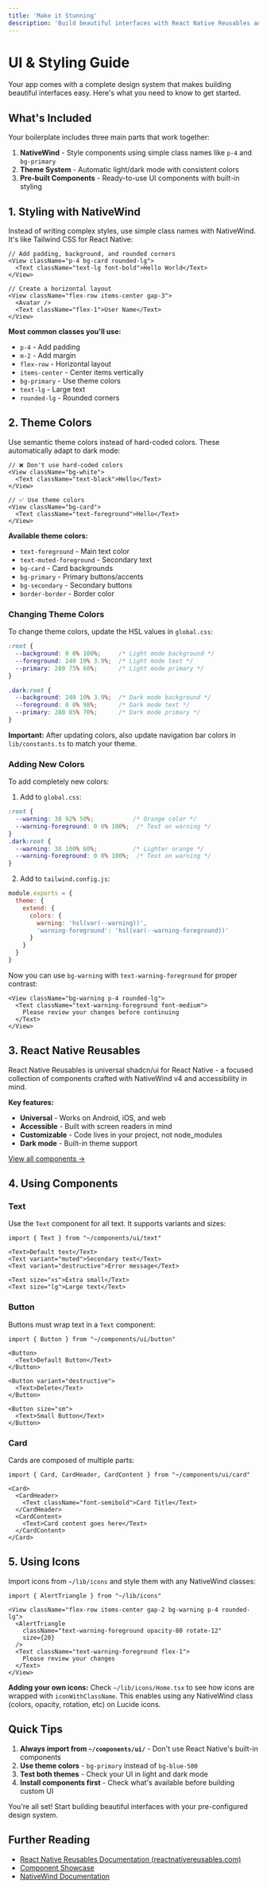 ```yaml
---
title: 'Make it Stunning'
description: 'Build beautiful interfaces with React Native Reusables and your pre-configured design system'
---
```


# UI & Styling Guide

Your app comes with a complete design system that makes building beautiful interfaces easy. Here's what you need to know to get started.

## What's Included

Your boilerplate includes three main parts that work together:
1. **NativeWind** - Style components using simple class names like `p-4` and `bg-primary`
2. **Theme System** - Automatic light/dark mode with consistent colors
3. **Pre-built Components** - Ready-to-use UI components with built-in styling

## 1. Styling with NativeWind

Instead of writing complex styles, use simple class names with NativeWind. It's like Tailwind CSS for React Native:

```tsx
// Add padding, background, and rounded corners
<View className="p-4 bg-card rounded-lg">
  <Text className="text-lg font-bold">Hello World</Text>
</View>

// Create a horizontal layout
<View className="flex-row items-center gap-3">
  <Avatar />
  <Text className="flex-1">User Name</Text>
</View>
```

**Most common classes you'll use:**
- `p-4` - Add padding
- `m-2` - Add margin  
- `flex-row` - Horizontal layout
- `items-center` - Center items vertically
- `bg-primary` - Use theme colors
- `text-lg` - Large text
- `rounded-lg` - Rounded corners



## 2. Theme Colors

Use semantic theme colors instead of hard-coded colors. These automatically adapt to dark mode:

```tsx
// ❌ Don't use hard-coded colors
<View className="bg-white">
  <Text className="text-black">Hello</Text>
</View>

// ✅ Use theme colors
<View className="bg-card">
  <Text className="text-foreground">Hello</Text>
</View>
```

**Available theme colors:**
- `text-foreground` - Main text color
- `text-muted-foreground` - Secondary text
- `bg-card` - Card backgrounds
- `bg-primary` - Primary buttons/accents
- `bg-secondary` - Secondary buttons
- `border-border` - Border color

### Changing Theme Colors

To change theme colors, update the HSL values in `global.css`:

```css
:root {
  --background: 0 0% 100%;     /* Light mode background */
  --foreground: 240 10% 3.9%;  /* Light mode text */
  --primary: 280 75% 60%;      /* Light mode primary */
}

.dark:root {
  --background: 240 10% 3.9%;  /* Dark mode background */
  --foreground: 0 0% 98%;      /* Dark mode text */
  --primary: 280 85% 70%;      /* Dark mode primary */
}
```

**Important:** After updating colors, also update navigation bar colors in `lib/constants.ts` to match your theme.

### Adding New Colors

To add completely new colors:

1. Add to `global.css`:
```css
:root {
  --warning: 38 92% 50%;           /* Orange color */
  --warning-foreground: 0 0% 100%;  /* Text on warning */
}
.dark:root {
  --warning: 38 100% 60%;          /* Lighter orange */
  --warning-foreground: 0 0% 100%;  /* Text on warning */
}
```

2. Add to `tailwind.config.js`:
```js
module.exports = {
  theme: {
    extend: {
      colors: {
        warning: 'hsl(var(--warning))',
        'warning-foreground': 'hsl(var(--warning-foreground))'
      }
    }
  }
}
```

Now you can use `bg-warning` with `text-warning-foreground` for proper contrast:

```tsx
<View className="bg-warning p-4 rounded-lg">
  <Text className="text-warning-foreground font-medium">
    Please review your changes before continuing
  </Text>
</View>
```

## 3. React Native Reusables

React Native Reusables is universal shadcn/ui for React Native - a focused collection of components crafted with NativeWind v4 and accessibility in mind.

**Key features:**
- **Universal** - Works on Android, iOS, and web
- **Accessible** - Built with screen readers in mind
- **Customizable** - Code lives in your project, not node_modules
- **Dark mode** - Built-in theme support

[View all components →](https://www.reactnativereusables.com/)

## 4. Using Components

### Text

Use the `Text` component for all text. It supports variants and sizes:

```tsx
import { Text } from "~/components/ui/text"

<Text>Default text</Text>
<Text variant="muted">Secondary text</Text>
<Text variant="destructive">Error message</Text>

<Text size="xs">Extra small</Text>
<Text size="lg">Large text</Text>
```

### Button

Buttons must wrap text in a `Text` component:

```tsx
import { Button } from "~/components/ui/button"

<Button>
  <Text>Default Button</Text>
</Button>

<Button variant="destructive">
  <Text>Delete</Text>
</Button>

<Button size="sm">
  <Text>Small Button</Text>
</Button>
```

### Card

Cards are composed of multiple parts:

```tsx
import { Card, CardHeader, CardContent } from "~/components/ui/card"

<Card>
  <CardHeader>
    <Text className="font-semibold">Card Title</Text>
  </CardHeader>
  <CardContent>
    <Text>Card content goes here</Text>
  </CardContent>
</Card>
```

## 5. Using Icons

Import icons from `~/lib/icons` and style them with any NativeWind classes:

```tsx
import { AlertTriangle } from "~/lib/icons"

<View className="flex-row items-center gap-2 bg-warning p-4 rounded-lg">
  <AlertTriangle 
    className="text-warning-foreground opacity-80 rotate-12" 
    size={20} 
  />
  <Text className="text-warning-foreground flex-1">
    Please review your changes
  </Text>
</View>
```

**Adding your own icons:** Check `~/lib/icons/Home.tsx` to see how icons are wrapped with `iconWithClassName`. This enables using any NativeWind class (colors, opacity, rotation, etc) on Lucide icons.

## Quick Tips

1. **Always import from `~/components/ui/`** - Don't use React Native's built-in components
2. **Use theme colors** - `bg-primary` instead of `bg-blue-500`
3. **Test both themes** - Check your UI in light and dark mode
4. **Install components first** - Check what's available before building custom UI

You're all set! Start building beautiful interfaces with your pre-configured design system.

## Further Reading

- [React Native Reusables Documentation (reactnativereusables.com)](https://www.reactnativereusables.com/)
- [Component Showcase](https://rnr-showcase.vercel.app/components)
- [NativeWind Documentation](https://www.nativewind.dev/)
